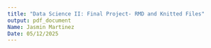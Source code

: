 ```yaml
---
title: "Data Science II: Final Project- RMD and Knitted Files"
output: pdf_document
Name: Jasmin Martinez
Date: 05/12/2025
---
```


